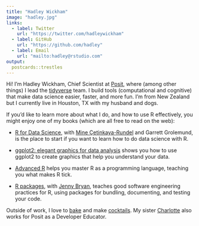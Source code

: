 ```yaml
---
title: "Hadley Wickham"
image: "hadley.jpg"
links:
  - label: Twitter
    url: "https://twitter.com/hadleywickham"
  - label: GitHub
    url: "https://github.com/hadley"
  - label: Email
    url: "mailto:hadley@rstudio.com"
output:
  postcards::trestles
---
```


Hi!
I'm Hadley Wickham, Chief Scientist at [Posit](https://posit.co), where (among other things) I lead the [tidyverse](https://tidyverse.org) team.
I build tools (computational and cognitive) that make data science easier, faster, and more fun.
I'm from New Zealand but I currently live in Houston, TX with my husband and dogs.

If you'd like to learn more about what I do, and how to use R effectively, you might enjoy one of my books (which are all free to read on the web):

-   [R for Data Science](http://r4ds.had.co.nz/), with [Mine Çetinkaya-Rundel](https://mine-cr.com) and Garrett Grolemund, is the place to start if you want to learn how to do data science with R.

-   [ggplot2: elegant graphics for data analysis](https://ggplot2-book.org) shows you how to use ggplot2 to create graphics that help you understand your data.

-   [Advanced R](http://adv-r.hadley.nz/) helps you master R as a programming language, teaching you what makes R tick.

-   [R packages](http://r-pkgs.org/), with [Jenny Bryan](https://jennybryan.org/about/), teaches good software engineering practices for R, using packages for bundling, documenting, and testing your code.

Outside of work, I love to [bake](https://recipes.had.co.nz) and make [cocktails](https://cocktails.hadley.nz).
My sister [Charlotte](http://cwick.co.nz/) also works for Posit as a Developer Educator.
